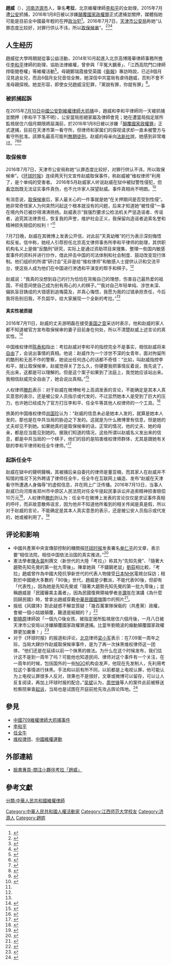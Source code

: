 {{Infobox_Person
|name = 趙威
|image=
|box_width= 240px
|occupation= [[李和平_(律师)|李和平]]律師的助理
|period =
|birth_name=
|other_names = 考拉（筆名、網名）
|Sex = 女
|birth_place= {{PRC}}[[河南省|河南省]][[济源市|济源市]]
|birth_date= {{Birth date and age|1991|10|20}}
|death_date=
|death_place=
|nationality = {{PRC}}
|residence = 
|work =
|party = 
|religion =
|spouse =游明磊
|relatives  =
|education=[[江西師範大學|江西師範大學]]新聞專業
|past =
|awards= 
}}

'''趙威'''（{{bd|1991年|10月20日}}），[[河南|河南]][[济源市|济源市]]人，筆名'''考拉'''，北京維權律師[[李和平|李和平]]的女助理，2015年7月遭[[公安|公安]]抓捕，2016年1月8日被以涉嫌[[顛覆國家政權罪|顛覆國家政權罪]]正式逮捕並關押，媒體指她可能是目前全中國最年輕的在押[[政治犯|政治犯]]<ref>{{cite news|title=國外／709事件持續發酵 24歲趙威入獄|url=http://www.times-bignews.com/content.php?t=35297&s=%E5%9C%8B%E5%A4%96%E6%96%B0%E8%81%9E-709%E4%BA%8B%E4%BB%B6%E6%8C%81%E7%BA%8C%E7%99%BC%E9%85%B5%2024%E6%AD%B2%E8%B6%99%E5%A8%81%E5%85%A5%E7%8D%84|agency=(香港)今日大話新聞|date=2016-01-12}}{{Dead link|date=2020年1月 |bot=InternetArchiveBot |fix-attempted=yes }}</ref>。2016年7月7日，[[天津市公安局|天津市公安局]]称她“认罪态度比较好，对罪行供认不讳，所以[[取保候审|取保候审]]”。<ref >{{cite web |url=http://www.rfa.org/mandarin/Xinwen/7-07072016114107.html |language= |title=中国709事件即将届满一年 律师助理赵威获取保候审 |publisher=自由亚洲电台 |date=2016-07-07 |accessdate= |archive-date=2016-08-18 |archive-url=https://web.archive.org/web/20160818014725/http://www.rfa.org/mandarin/Xinwen/7-07072016114107.html |dead-url=no }}</ref><ref >{{cite web |url=http://www.voachinese.com/a/connect-you-minglei-20160707/3408011.html |language= |title=VOA连线：中国最年轻的在押政治犯赵威获准取保候审 |publisher=美国之音 |date=2016-07-08 |accessdate= |archive-date=2016-07-08 |archive-url=https://web.archive.org/web/20160708130016/http://www.voachinese.com/a/connect-you-minglei-20160707/3408011.html |dead-url=no }}</ref><ref >{{cite web |url=http://www.rfa.org/cantonese/news/lawyer-07072016090556.html |language= |title=赵威获准取保候审 丈夫律师未能联系 |publisher=自由亚洲电台 |date=2016-07-07 |accessdate= |archive-date=2016-08-18 |archive-url=https://web.archive.org/web/20160818060830/http://www.rfa.org/cantonese/news/lawyer-07072016090556.html |dead-url=no }}</ref>

==人生经历==
趙威從大學時期就從事公益活動，2014年10月起進入北京高博隆華律師事務所擔任[[李和平|李和平]]律師的助理，協助法律維權，曾參與「平冤大鵬車」、「江西高院門口律師捍衛閱卷權」等維權活動<ref>{{cite news|title=被控顛覆國家政權 中國維權正妹入獄|url=http://news.ltn.com.tw/news/world/breakingnews/1569444|agency=自由時報|date=2016-01-12|accessdate=2016-01-13|archive-date=2016-01-14|archive-url=https://web.archive.org/web/20160114174529/http://news.ltn.com.tw/news/world/breakingnews/1569444|dead-url=no}}</ref>。母親鄭瑞霞接受英國《[[衞報|衞報]]》專訪時說，已近8個月沒見過女兒，而且6個月女兒音信全無，她深信中共當局有虐待趙威，否則不會不准母親探視。她並形容，即使女兒趙威沒犯罪，「黨說有罪，你就有罪」<ref>{{cite news|title=24歲律師助理被捕　母親8個月未能見一面　相信女兒遭當局虐待|url=https://thestandnews.com/china/%E5%A4%A7%E9%99%B8%E6%89%93%E5%A3%93%E7%B6%AD%E6%AC%8A-24%E6%AD%B2%E5%BE%8B%E5%B8%AB%E5%8A%A9%E7%90%86%E8%A2%AB%E6%8D%95-%E6%AF%8D%E8%A6%AA8%E5%80%8B%E6%9C%88%E6%9C%AA%E8%83%BD%E8%A6%8B%E4%B8%80%E9%9D%A2-%E7%9B%B8%E4%BF%A1%E5%A5%B3%E5%85%92%E9%81%AD%E7%95%B6%E5%B1%80%E8%99%90%E5%BE%85/|agency=（香港）立場新聞|date=2016-01-25|accessdate=2016-01-26|archive-date=2019-02-19|archive-url=https://web.archive.org/web/20190219231511/https://thestandnews.com/china/%E5%A4%A7%E9%99%B8%E6%89%93%E5%A3%93%E7%B6%AD%E6%AC%8A-24%E6%AD%B2%E5%BE%8B%E5%B8%AB%E5%8A%A9%E7%90%86%E8%A2%AB%E6%8D%95-%E6%AF%8D%E8%A6%AA8%E5%80%8B%E6%9C%88%E6%9C%AA%E8%83%BD%E8%A6%8B%E4%B8%80%E9%9D%A2-%E7%9B%B8%E4%BF%A1%E5%A5%B3%E5%85%92%E9%81%AD%E7%95%B6%E5%B1%80%E8%99%90%E5%BE%85/|dead-url=no}}</ref>。
===被抓捕起訴===
{{main|中國710「維權律師」大抓捕事件}}
在2015年[[中國710「維權律師」大抓捕事件|7月10日中國公安對維權律師大抓捕]]中，趙威和李和平律師同一天被抓捕並關押（李和平下落不明），公安當局拒絕家屬及律師會見；她在遭當局指定居所監視居住六個月期限將屆滿前，於2016年1月8日被以涉嫌「[[顛覆國家政權罪|顛覆國家政權罪]]」正式逮捕，目前在天津市第一看守所，但律师和家属们的探视请求却一直未被警方与看守所批准。該罪名最高可能判[[無期徒刑|無期徒刑]]。赵威的母亲向[[法新社|法新社]]說，她感到非常难过。<ref name=bbc>{{cite news|title=中国维权律师抓捕：锋锐事务所多人涉“颠覆”被捕|url=http://www.bbc.com/zhongwen/simp/china/2016/01/160112_china_rights_lawyers|date=2016-01-12|accessdate=2016-01-14|archive-date=2016-01-15|archive-url=https://web.archive.org/web/20160115153309/http://www.bbc.com/zhongwen/simp/china/2016/01/160112_china_rights_lawyers|dead-url=no}}</ref><ref>{{cite news|title=至少7名维权律师被中国当局正式逮捕|url=http://www.dw.com/zh/%E8%87%B3%E5%B0%917%E5%90%8D%E7%BB%B4%E6%9D%83%E5%BE%8B%E5%B8%88%E8%A2%AB%E4%B8%AD%E5%9B%BD%E5%BD%93%E5%B1%80%E6%AD%A3%E5%BC%8F%E9%80%AE%E6%8D%95/a-18972806|agency=法新社|publisher=德國之聲中文網|date=2016-01-12|accessdate=2016-01-13|archive-date=2016-01-14|archive-url=https://web.archive.org/web/20160114002452/http://www.dw.com/zh/%E8%87%B3%E5%B0%917%E5%90%8D%E7%BB%B4%E6%9D%83%E5%BE%8B%E5%B8%88%E8%A2%AB%E4%B8%AD%E5%9B%BD%E5%BD%93%E5%B1%80%E6%AD%A3%E5%BC%8F%E9%80%AE%E6%8D%95/a-18972806|dead-url=no}}</ref><ref>{{cite news|author1=傅才德|title=中国批捕维权人士，人权律师被控颠覆国家政权|url=http://cn.nytimes.com/china/20160113/c13china/|agency=[[紐約時報|紐約時報]]|date=2016-01-13|accessdate=2016-01-15|archive-date=2016-01-15|archive-url=https://web.archive.org/web/20160115205418/http://cn.nytimes.com/china/20160113/c13china/|dead-url=no}}</ref>

=== 取保候审 ===
{{Quote box| width = 300px | align = right | quoted = true | bgcolor = #FFFFF0 | salign = right 
| quote =原来，我在某些人心中，只是一张可以利用的‘牌’，或一枚‘棋子’。我不过就是一个无足轻重的‘助理’，我的名声与清白不重要,我的自由与安全也不重要,我个人幸福更不重要,重要的是，我要被某些人榨干用尽，然后弃之才不令人惋惜。想想，真是觉得步步惊心，令人齿寒。

为李和平律师工作期间,我对他忠心不二,他所交代的工作我照单全收,没有任何分辨思考,还曾为所谓‘维权律师’、‘民主人士’群体鼓与呼、支持与声援,还以为这是热爱国家、心怀公益。这种被利用的感觉让我揪心痛楚。我真的没想到自己的行为恰恰在背叛自己的理想,伤害自己最热爱的祖国,不经意间使自己成为别有用心的人的棋子。
| source= 赵威<ref >{{cite web |url=http://www.guancha.cn/FaZhi/2016_07_11_367008.shtml |language= |title=人权律师助理“考拉”赵威三封微博公开信揭“维权律师”双重骗局 |publisher=观察者网 |date=2016-07-11 |accessdate=2016-07-11 |archive-date=2016-07-13 |archive-url=https://web.archive.org/web/20160713050608/http://www.guancha.cn/FaZhi/2016_07_11_367008.shtml |dead-url=no }}</ref>。
 }}

2016年7月7日，天津市公安局称她“认罪态度比较好，对罪行供认不讳，所以取保候审”。《[[环球时报|环球时报]]》连续两天刊文宣传赵威取保事件，称赵威被“维权律师”利用了，是个单纯的受害者。
2016年5月赵威家人听说赵威在狱中被狱警性侵犯，但[[看守所|看守所]]既无法证实事件真伪，也不允许家人探望赵威。事件真相尚不明朗。<ref name=":0">{{cite news|url=http://news.china.com/domesticgd/10000159/20160710/23021702.html|title=任全牛对造谣供认不讳 “人权律师”助理赵威回应|last=|first=|date=2016-07-10|work=中华网|accessdate=2016-07-10|archive-date=2016-07-11|archive-url=https://web.archive.org/web/20160711114737/http://news.china.com/domesticgd/10000159/20160710/23021702.html|dead-url=no}}</ref>

有消息说，[[取保候审|取保候审]]后，家人最关心的一件事就是她“在关押期间是否受到性侵”。她非常奇怪家人为何突然问起这个根本就没有的问题，后来才知道她“被性侵”一事在境内外已被炒得沸沸扬扬。赵威表示“我强烈要求公检法机关严惩造谣者、传谣者，追究其法律责任，恢复我的声誉，维护社会正义，我保留向造谣者追索名誉和精神损失赔偿的权利！”<ref name=":0" />

7月7日晚，赵威在其微博上发表公开信，对此前“天真幼稚”的行为表示深刻悔悟和反省。信中称，她经人引荐担任北京高文律师事务所李和平律师的助理，其供职机构名义上是做“反酷刑”研究，实际上是通过资助项目来搜集、整理一些国内敏感案事件的资料并进行炒作，借此抨击中国的司法体制和社会制度、鼓动改变现行体制。他们组织的所谓“研讨会”无非是给“维权律师”和敏感人士提供认识和交流平台，使这些人成为他们在中国进行渗透和平演变的帮手和棋子。<ref name=":0" />

赵威说：“我真的没想到自己的行为恰恰在背叛自己的理想，伤害自己最热爱的祖国，不经意间使自己成为别有用心的人的棋子。”“我对自己年轻单纯、涉世未深、偏执盲目铸成的大错感到追悔莫及，并真心悔悟，我愿为我的过错承担责任，今后我将告别旧我，不负韶华，给大家展现一个全新的考拉。”<ref name=":0" />

==== 真实性被质疑 ====
2016年7月11日，赵威的丈夫游明磊在接受[[美国之音|美国之音]]采访时表示，他和赵威的家人都不知道被官方宣布取保候审的妻子目前身在何处，所以不清楚赵威上述言论的真实性。<ref name="自由">{{cite web |url=http://www.voachinese.com/a/connect-you-minglei-20160711/3413739.html |language= |title=VOA连线: 赵威丈夫不能证明她目前是否完全获得自由 |publisher=美国之音 |date=2016-07-12 |accessdate= |archive-date=2016-07-12 |archive-url=https://web.archive.org/web/20160712132638/http://www.voachinese.com/a/connect-you-minglei-20160711/3413739.html |dead-url=no }}</ref>

中国维权律师[[陈泰和|陈泰和]]指出：考拉赵威对李和平的指控完全不是事实，相信赵威将来[[自由|自由]]了，会说出事情的真相。他说：赵威作为一个涉世不深的女青年，面对拘留所的酷刑和无恶不作的警察，她说出任何违心的话都不奇怪：“比如，叫赵威指控李和平，就让取保候审，赵威觉得关了怎么久，你硬要我把事情反着说，我先说了，先出来，这都是可以理解的。但是这个案子如果到了法庭上，我觉她应该站出来。我相信赵威完全自由了，她会说出真相。”<ref >{{cite web |url=http://www.rfa.org/mandarin/yataibaodao/renquanfazhi/ck-07102016112100.html |language= |title=维权律师陈泰和：赵威对李和平的指证不是事实，她获得自由后会说出真相 |publisher=自由亚洲电台 |date=2016-07-10 |accessdate= |archive-date=2016-07-11 |archive-url=https://web.archive.org/web/20160711114514/http://www.rfa.org/mandarin/yataibaodao/renquanfazhi/ck-07102016112100.html |dead-url=no }}</ref>

人权律师[[滕彪|滕彪]]表示：对于赵威在微博帐号上高调发表的言论，不能确定是其本人真实意思的表示，还是被公安人员指示或代发的，不过显然她本人是受到了巨大的压力，也许她已经成为了官方打压李和平、任全牛等其他人权律师的一个工具。<ref >{{cite web |url=http://www.rfa.org/mandarin/yataibaodao/renquanfazhi/cc-07082016152256.html |language= |title=专访滕彪：任全牛被抓理由不成立 赵威或被利用 |publisher=自由亚洲电台 |date=2016-07-08 |accessdate= |archive-date=2016-07-09 |archive-url=https://web.archive.org/web/20160709140100/http://www.rfa.org/mandarin/yataibaodao/renquanfazhi/cc-07082016152256.html |dead-url=no }}</ref>

旅美的中国维权律师[[肖国珍|肖国珍]]认为：“赵威的信息未必是她本人发的，就算是她本人发的，那也是在中共当局的胁迫之下发的。这就是为什么微博里有信息，但是她的丈夫却见不到她。如果她真的是取保候审的话，正常的情况，他的丈夫、她的母亲，都是应当能见到她的。据我们知道的情况，这些所谓以赵威名义发出来的信息，都是中共当局的一个棋子，他们的目的是陷害维权律师群体，尤其是跟她有关联的李和平律师和任全牛律师。”<ref >{{cite web |url=http://www.rfa.org/mandarin/yataibaodao/renquanfazhi/ck-07152016100858.html |language= |title=赵威只见信息不见人信息不可信，肖国珍促请当局让赵威获得真正自由 |publisher=自由亚洲电台 |date=2016-07-15 |accessdate= |archive-date=2016-08-18 |archive-url=https://web.archive.org/web/20160818004046/http://www.rfa.org/mandarin/yataibaodao/renquanfazhi/ck-07152016100858.html |dead-url=no }}</ref>

===起訴任全牛===
赵威在獄中的聲明聲稱，其被捕后亲自委托的律师是董亚楠，而其家人在赵威并不知情的情况下另外聘请了律师任全牛，任全牛在互联网上编造、发布“赵威在天津看守所遭遇人身侮辱”的虚假信息，并在网上广泛传播。2016年7月13日，当事人赵威已向河南省郑州市中原区人民法院对任全牛提起民事诉讼并追索精神损害赔偿10万元<ref >{{cite web|url=http://news.sina.com.cn/c/nd/2016-07-14/doc-ifxuapvs8390253.shtml|language=zh-cn|title=“考拉”起诉其代理律师 称其网上造谣|publisher=[[南方都市报|南方都市报]]|date=2016-07-14|accessdate=2016-07-14|archive-date=2016-07-15|archive-url=https://web.archive.org/web/20160715153927/http://news.sina.com.cn/c/nd/2016-07-14/doc-ifxuapvs8390253.shtml|dead-url=no}}</ref>，人权律师[[滕彪|滕彪]]则认为：任全牛在微博上发表的言论仅仅是求证事件真相的呼吁，而非故意散佈谣言，因为他并不知道他所看到的相关传闻是真是假，所以对于赵威的言论，不能确定是其本人真实意思的表示，还是被公安人员指示或代发的，她或被利用了。<ref >{{cite web |url=http://www.rfa.org/mandarin/yataibaodao/renquanfazhi/cc-07082016152256.html |language= |title=专访滕彪：任全牛被抓理由不成立 赵威或被利用 |publisher=自由亚洲电台 |date=2016-07-08 |accessdate= |archive-date=2016-07-09 |archive-url=https://web.archive.org/web/20160709140100/http://www.rfa.org/mandarin/yataibaodao/renquanfazhi/cc-07082016152256.html |dead-url=no }}</ref>

== 评论和影响 ==
*中國共產黨中央宣傳部控制的機關报[[环球时报|环球时报]]发表署名[[单仁平|单仁平]]的文章，表示要“相信法院，相信中国依法治国的真实推进。”<ref name=huanqiu>{{cite news|author=[[单仁平|单仁平]]|url=http://opinion.huanqiu.com/shanrenping/2016-01/8375749.html|title=单仁平：“7律师”犯罪否，惟法院说了算|accessdate=2016-01-18|archive-date=2016-01-17|archive-url=https://web.archive.org/web/20160117002150/http://opinion.huanqiu.com/shanrenping/2016-01/8375749.html|dead-url=no}}</ref>
*憲法學者[[陳永苗|陳永苗]]則撰文〈新世代的大陸「考拉」〉称其为“先知先覺”、「隨著大趨勢先知先覺的第一批九零後」。陳拿她與「不鏽鋼老鼠」[[劉荻|劉荻]]相比較，「考拉」趙威曾作為中國大陸抗爭新世代的代表人物接受[[日本|日本]][[NHK|NHK]]電視台採訪；相對於中國絕大多數的「90後」世代，趙威是少數派，不能代表90後，但卻有「代表性」，因為她是先知先覺或「隨著大趨勢先知先覺的第一批九零後」；並稱趙威是「民國審美主義者」，因為民國復興領袖學者[[辛灝年|辛灝年]]在演講《為什麼回歸民國》時，曾拿出趙威穿戴[[中華民國國旗|中華民國國旗]]圍巾的照片<ref>{{cite news|author1=陳永苗(知名憲政學者)|title=民國當歸：新世代的大陸「考拉」|url=https://tw.on.cc/tw/bkn/cnt/commentary/20151228/bkntw-20151228000521265-1228_04411_001.html?refer=hn2|agency=(香港)東網|date=2015-12-28|accessdate=2016-01-13|archive-date=2017-03-05|archive-url=https://web.archive.org/web/20170305144227/http://tw.on.cc/tw/bkn/cnt/commentary/20151228/bkntw-20151228000521265-1228_04411_001.html?refer=hn2|dead-url=no}}</ref>。
*报纸《风媒体》對此疑惑不解並質疑：「幾百萬軍隊保衞的（共產黨）政權，會被一個小姑娘顛覆，難道是紙糊的？」<ref>{{cite news|author1=閻紀宇|title=維權風暴》中國最年輕的政治犯 一個24歲的女孩|url=http://www.storm.mg/article/78271|agency=風傳媒|date=2016-01-12|accessdate=2016-01-26|archive-date=2016-02-06|archive-url=https://web.archive.org/web/20160206153421/http://www.storm.mg/article/78271|dead-url=no}}</ref>
*[[劉曉原|劉曉原]]律師說「一個九○後女孩，被指定居所監視居住六個月後，一月八日被天津市公安局以涉嫌顛覆國家政權罪逮捕。比當年劉曉波的煽動顛覆國家政權罪更加嚴重！」<ref>{{cite news|author1=編譯管淑平|title=「七○九」維權律師 遭中國入罪逮捕|url=http://news.ltn.com.tw/news/world/paper/948641|agency=自由時報|date=2016-01-13|accessdate=2016-01-13|archive-date=2016-01-13|archive-url=https://web.archive.org/web/20160113220900/http://news.ltn.com.tw/news/world/paper/948641|dead-url=no}}</ref>
*对于《环球时报》的报道和评论，[[北京|北京]]律师[[梁小军|梁小军]]表示：在7.09案一周年之际，当局大肆炒作赵威取保候审事件，是为了再一次抹黑维权律师这一团体，“他们还是在延续以前一个抹黑的做法。为什么在这个时候发布，我们估计这不是到一周年了吗？可能他也知道民间、律师对这个事件有一个关注，在一周年的时候，包括国外的一些[[NGO|NGO]]机构会发声，他现在先发制人，先利用考拉这个事情进行抹黑。手法和以前有所不同，以前都是上电视认罪，他可能认为上电视认罪很多人反对，效果也不是很好，文章或微博可以留存，可以让人反复阅读，再加上环球时报的配合。”[[吴斌|吴斌]]认为，[[周世锋|周世锋]]等人的案件此前被移送检察院审查[[起诉|起诉]]，当局也是试图在开庭前抢先攻占舆论阵地。<ref >{{cite web |url=http://www.rfa.org/mandarin/yataibaodao/renquanfazhi/yf1-07082016101840.html |language= |title=中国官方炒作赵威事件 被指意在抹黑维权律师团体 |publisher=自由亚洲电台 |date=2016-07-08 |accessdate= |archive-date=2016-07-09 |archive-url=https://web.archive.org/web/20160709134911/http://www.rfa.org/mandarin/yataibaodao/renquanfazhi/yf1-07082016101840.html |dead-url=no }}</ref>

== 參見 ==
*[[中國709維權律師大抓捕事件|中國709維權律師大抓捕事件]]
*[[李和平|李和平]]
*[[任全牛|任全牛]]
*[[维权律师|维权律师]]、[[中國維權運動|中國維權運動]]

==外部連結==
*[https://www.facebook.com/%E9%97%9C%E6%B3%A8%E5%B0%8F%E5%A4%A5%E4%BC%B4%E8%80%83%E6%8B%89%E8%B6%99%E5%A8%81-814372588682956/ 臉書專頁-關注小夥伴考拉「趙威」]{{Wayback|url=https://www.facebook.com/%E9%97%9C%E6%B3%A8%E5%B0%8F%E5%A4%A5%E4%BC%B4%E8%80%83%E6%8B%89%E8%B6%99%E5%A8%81-814372588682956/ |date=20170310191320 }}
== 參考文獻 ==
{{Reflist|2}}
[[分類:中華人民共和國維權律師|分類:中華人民共和國維權律師]]
[[Category:中華人民共和國人權活動家|Category:中華人民共和國人權活動家]]
[[Category:江西师范大学校友|Category:江西师范大学校友]]
[[Category:济源人|Category:济源人]]
[[Category:趙姓|Category:趙姓]]
{{維權律師}}